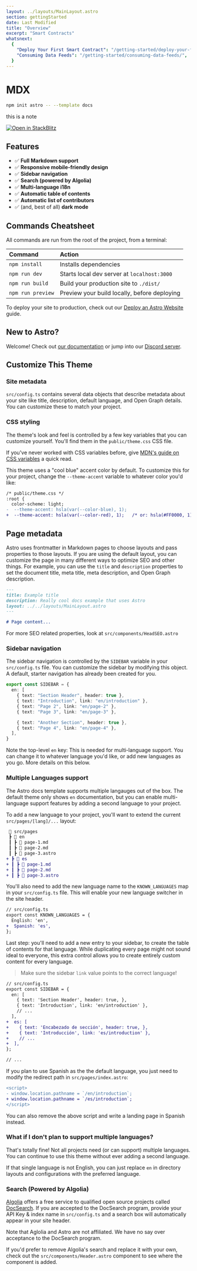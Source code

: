 ```yaml
---
layout: ../layouts/MainLayout.astro
section: gettingStarted
date: Last Modified
title: "Overview"
excerpt: "Smart Contracts"
whatsnext:
  {
    "Deploy Your First Smart Contract": "/getting-started/deploy-your-first-contract/",
    "Consuming Data Feeds": "/getting-started/consuming-data-feeds/",
  }
---
```



# MDX

```bash
npm init astro -- --template docs
```

<Aside title="note">this is a note</Aside>

[![Open in StackBlitz](https://developer.stackblitz.com/img/open_in_stackblitz.svg)](https://stackblitz.com/github/withastro/astro/tree/latest/examples/docs)

## Features

- ✅ **Full Markdown support**
- ✅ **Responsive mobile-friendly design**
- ✅ **Sidebar navigation**
- ✅ **Search (powered by Algolia)**
- ✅ **Multi-language i18n**
- ✅ **Automatic table of contents**
- ✅ **Automatic list of contributors**
- ✅ (and, best of all) **dark mode**

## Commands Cheatsheet

All commands are run from the root of the project, from a terminal:

| Command           | Action                                       |
| :---------------- | :------------------------------------------- |
| `npm install`     | Installs dependencies                        |
| `npm run dev`     | Starts local dev server at `localhost:3000`  |
| `npm run build`   | Build your production site to `./dist/`      |
| `npm run preview` | Preview your build locally, before deploying |

To deploy your site to production, check out our [Deploy an Astro Website](https://docs.astro.build/guides/deploy) guide.

## New to Astro?

Welcome! Check out [our documentation](https://docs.astro.build) or jump into our [Discord server](https://astro.build/chat).

## Customize This Theme

### Site metadata

`src/config.ts` contains several data objects that describe metadata about your site like title, description, default language, and Open Graph details. You can customize these to match your project.

### CSS styling

The theme's look and feel is controlled by a few key variables that you can customize yourself. You'll find them in the `public/theme.css` CSS file.

If you've never worked with CSS variables before, give [MDN's guide on CSS variables](https://developer.mozilla.org/en-US/docs/Web/CSS/Using_CSS_custom_properties) a quick read.

This theme uses a "cool blue" accent color by default. To customize this for your project, change the `--theme-accent` variable to whatever color you'd like:

```diff
/* public/theme.css */
:root {
  color-scheme: light;
-  --theme-accent: hsla(var(--color-blue), 1);
+  --theme-accent: hsla(var(--color-red), 1);   /* or: hsla(#FF0000, 1); */
```

## Page metadata

Astro uses frontmatter in Markdown pages to choose layouts and pass properties to those layouts. If you are using the default layout, you can customize the page in many different ways to optimize SEO and other things. For example, you can use the `title` and `description` properties to set the document title, meta title, meta description, and Open Graph description.

```markdown
---
title: Example title
description: Really cool docs example that uses Astro
layout: ../../layouts/MainLayout.astro
---

# Page content...
```

For more SEO related properties, look at `src/components/HeadSEO.astro`

### Sidebar navigation

The sidebar navigation is controlled by the `SIDEBAR` variable in your `src/config.ts` file. You can customize the sidebar by modifying this object. A default, starter navigation has already been created for you.

```ts
export const SIDEBAR = {
  en: [
    { text: "Section Header", header: true },
    { text: "Introduction", link: "en/introduction" },
    { text: "Page 2", link: "en/page-2" },
    { text: "Page 3", link: "en/page-3" },

    { text: "Another Section", header: true },
    { text: "Page 4", link: "en/page-4" },
  ],
}
```

Note the top-level `en` key: This is needed for multi-language support. You can change it to whatever language you'd like, or add new languages as you go. More details on this below.

### Multiple Languages support

The Astro docs template supports multiple langauges out of the box. The default theme only shows `en` documentation, but you can enable multi-language support features by adding a second language to your project.

To add a new language to your project, you'll want to extend the current `src/pages/[lang]/...` layout:

```diff
 📂 src/pages
 ┣ 📂 en
 ┃ ┣ 📜 page-1.md
 ┃ ┣ 📜 page-2.md
 ┃ ┣ 📜 page-3.astro
+ ┣ 📂 es
+ ┃ ┣ 📜 page-1.md
+ ┃ ┣ 📜 page-2.md
+ ┃ ┣ 📜 page-3.astro
```

You'll also need to add the new language name to the `KNOWN_LANGUAGES` map in your `src/config.ts` file. This will enable your new language switcher in the site header.

```diff
// src/config.ts
export const KNOWN_LANGUAGES = {
  English: 'en',
+  Spanish: 'es',
};
```

Last step: you'll need to add a new entry to your sidebar, to create the table of contents for that language. While duplicating every page might not sound ideal to everyone, this extra control allows you to create entirely custom content for every language.

> Make sure the sidebar `link` value points to the correct language!

```diff
// src/config.ts
export const SIDEBAR = {
  en: [
    { text: 'Section Header', header: true, },
    { text: 'Introduction', link: 'en/introduction' },
    // ...
  ],
+  es: [
+    { text: 'Encabezado de sección', header: true, },
+    { text: 'Introducción', link: 'es/introduction' },
+    // ...
+  ],
};

// ...
```

If you plan to use Spanish as the the default language, you just need to modify the redirect path in `src/pages/index.astro`:

```diff
<script>
- window.location.pathname = `/en/introduction`;
+ window.location.pathname = `/es/introduction`;
</script>
```

You can also remove the above script and write a landing page in Spanish instead.

### What if I don't plan to support multiple languages?

That's totally fine! Not all projects need (or can support) multiple languages. You can continue to use this theme without ever adding a second language.

If that single language is not English, you can just replace `en` in directory layouts and configurations with the preferred language.

### Search (Powered by Algolia)

[Algolia](https://www.algolia.com/) offers a free service to qualified open source projects called [DocSearch](https://docsearch.algolia.com/). If you are accepted to the DocSearch program, provide your API Key & index name in `src/config.ts` and a search box will automatically appear in your site header.

Note that Aglolia and Astro are not affiliated. We have no say over acceptance to the DocSearch program.

If you'd prefer to remove Algolia's search and replace it with your own, check out the `src/components/Header.astro` component to see where the component is added.

